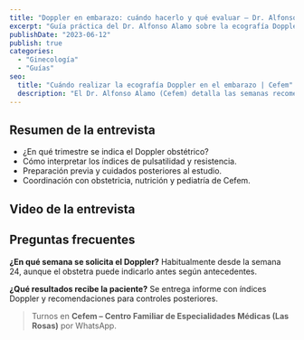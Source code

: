 ```yaml
---
title: "Doppler en embarazo: cuándo hacerlo y qué evaluar – Dr. Alfonso Alamo (Cefem)"
excerpt: "Guía práctica del Dr. Alfonso Alamo sobre la ecografía Doppler en embarazo, indicaciones y preparación en Las Rosas."
publishDate: "2023-06-12"
publish: true
categories:
  - "Ginecología"
  - "Guías"
seo:
  title: "Cuándo realizar la ecografía Doppler en el embarazo | Cefem"
  description: "El Dr. Alfonso Alamo (Cefem) detalla las semanas recomendadas y cuidados previos para el Doppler obstétrico en Las Rosas."
---
```



<script type="application/ld+json" is:inline>{JSON.stringify(videoJsonLd)}</script>

## Resumen de la entrevista
- ¿En qué trimestre se indica el Doppler obstétrico?
- Cómo interpretar los índices de pulsatilidad y resistencia.
- Preparación previa y cuidados posteriores al estudio.
- Coordinación con obstetricia, nutrición y pediatría de Cefem.

## Video de la entrevista
<YoutubeLite id="eruZqiTysJA" title="Doppler en embarazo – Dr. Alfonso Alamo" />

## Preguntas frecuentes
**¿En qué semana se solicita el Doppler?** Habitualmente desde la semana 24, aunque el obstetra puede indicarlo antes según antecedentes.

**¿Qué resultados recibe la paciente?** Se entrega informe con índices Doppler y recomendaciones para controles posteriores.

> Turnos en **Cefem – Centro Familiar de Especialidades Médicas (Las Rosas)** por WhatsApp.